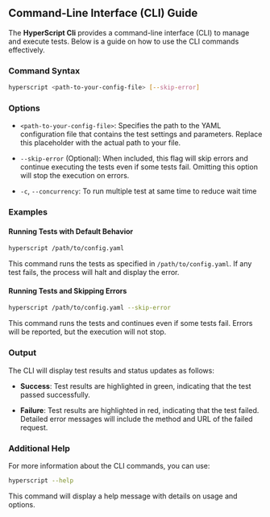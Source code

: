 ## Command-Line Interface (CLI) Guide

The **HyperScript Cli** provides a command-line interface (CLI) to manage and execute tests. Below is a guide on how to use the CLI commands effectively.

### Command Syntax

```bash
hyperscript <path-to-your-config-file> [--skip-error]
```

### Options

- `<path-to-your-config-file>`: Specifies the path to the YAML configuration file that contains the test settings and parameters. Replace this placeholder with the actual path to your file.

- `--skip-error` (Optional): When included, this flag will skip errors and continue executing the tests even if some tests fail. Omitting this option will stop the execution on errors.

- `-c`, `--concurrency`: To run multiple test at same time to reduce wait time

### Examples

#### Running Tests with Default Behavior

```bash
hyperscript /path/to/config.yaml
```

This command runs the tests as specified in `/path/to/config.yaml`. If any test fails, the process will halt and display the error.

#### Running Tests and Skipping Errors

```bash
hyperscript /path/to/config.yaml --skip-error
```

This command runs the tests and continues even if some tests fail. Errors will be reported, but the execution will not stop.

### Output

The CLI will display test results and status updates as follows:

- **Success**: Test results are highlighted in green, indicating that the test passed successfully.

- **Failure**: Test results are highlighted in red, indicating that the test failed. Detailed error messages will include the method and URL of the failed request.

### Additional Help

For more information about the CLI commands, you can use:

```bash
hyperscript --help
```

This command will display a help message with details on usage and options.
